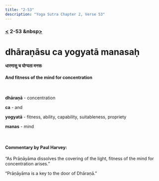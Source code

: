 ```yaml
---
title: "2-53"
description: "Yoga Sutra Chapter 2, Verse 53"
---
```


### [<](/Chapter-2/2-52/) 2-53 &nbsp[>](/Chapter-2/2-54/)

# dhāraṇāsu ca yogyatā manasaḥ

#### धारणासु च योग्यता मनसः

#### And fitness of the mind for concentration

<br />

**dhāraṇā** - concentration

**ca** - and

**yogyatā** - fitness, ability, capability, suitableness, propriety

**manas** - mind

<br />

#### Commentary by Paul Harvey:

“As Prāṇāyāma dissolves the covering of the light,
fitness of the mind for concentration arises.”

“Prāṇāyāma is a key to the door of Dhāraṇā.”
